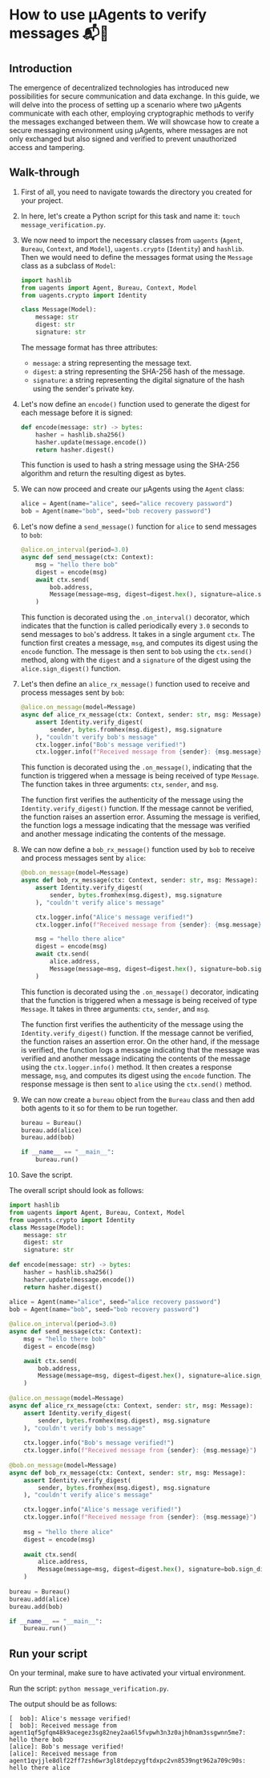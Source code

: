 # How to use μAgents to verify messages 📬🔐
## Introduction

The emergence of decentralized technologies has introduced new possibilities for secure communication and data exchange. In this guide, we will delve into the process of setting up a scenario where two μAgents communicate with each other, employing cryptographic methods to verify the messages exchanged between them. We will showcase how to create a secure messaging environment using μAgents, where messages are not only exchanged but also signed and verified to prevent unauthorized access and tampering.

## Walk-through

1. First of all, you need to navigate towards the directory you created for your project. 

2. In here, let's create a Python script for this task and name it: `touch message_verification.py`.

3. We now need to import the necessary classes from `uagents` (`Agent`, `Bureau`, `Context`, and `Model`), `uagents.crypto` (`Identity`) and `hashlib`. Then we would need to define the messages format using the `Message` class as a subclass of `Model`:

    ```py copy
    import hashlib
    from uagents import Agent, Bureau, Context, Model
    from uagents.crypto import Identity

    class Message(Model):
        message: str
        digest: str
        signature: str
    ```

   The message format has three attributes: 

    - `message`: a string representing the message text.
    - `digest`: a string representing the SHA-256 hash of the message.
    - `signature`: a string representing the digital signature of the hash using the sender's private key.

4. Let's now define an `encode()` function used to generate the digest for each message before it is signed:

    ```py copy
    def encode(message: str) -> bytes:
        hasher = hashlib.sha256()
        hasher.update(message.encode())
        return hasher.digest()
    ```

     This function is used to hash a string message using the SHA-256 algorithm and return the resulting digest as bytes. 

5. We can now proceed and create our μAgents using the `Agent` class:

    ```py copy
    alice = Agent(name="alice", seed="alice recovery password")
    bob = Agent(name="bob", seed="bob recovery password")
    ```

6. Let's now define a `send_message()` function for `alice` to send messages to `bob`:
 
    ```py copy
    @alice.on_interval(period=3.0)
    async def send_message(ctx: Context):
        msg = "hello there bob"
        digest = encode(msg)
        await ctx.send(
            bob.address,
            Message(message=msg, digest=digest.hex(), signature=alice.sign_digest(digest)),
        )
    ```

    This function is decorated using the `.on_interval()` decorator, which indicates that the function is called periodically every `3.0` seconds to send messages to `bob`'s address. It takes in a single argument `ctx`. The function first creates a message, `msg`, and computes its digest using the `encode` function. The message is then sent to `bob` using the `ctx.send()` method, along with the `digest` and a `signature` of the digest using the `alice.sign_digest()` function.

7. Let's then define an `alice_rx_message()` function used to receive and process messages sent by `bob`:

    ```py copy
    @alice.on_message(model=Message)
    async def alice_rx_message(ctx: Context, sender: str, msg: Message):
        assert Identity.verify_digest(
            sender, bytes.fromhex(msg.digest), msg.signature
        ), "couldn't verify bob's message"
        ctx.logger.info("Bob's message verified!")
        ctx.logger.info(f"Received message from {sender}: {msg.message}")
    ```

    This function is decorated using the `.on_message()`, indicating that the function is triggered when a message is being received of type `Message`. The function takes in three arguments: `ctx`, `sender`, and `msg`.

    The function first verifies the authenticity of the message using the `Identity.verify_digest()` function. If the message cannot be verified, the function raises an assertion error. Assuming the message is verified, the function logs a message indicating that the message was verified and another message indicating the contents of the message.

8. We can now define a `bob_rx_message()` function used by `bob` to receive and process messages sent by `alice`:

    ```py copy
    @bob.on_message(model=Message)
    async def bob_rx_message(ctx: Context, sender: str, msg: Message):
        assert Identity.verify_digest(
            sender, bytes.fromhex(msg.digest), msg.signature
        ), "couldn't verify alice's message"

        ctx.logger.info("Alice's message verified!")
        ctx.logger.info(f"Received message from {sender}: {msg.message}")
   
        msg = "hello there alice"
        digest = encode(msg)
        await ctx.send(
            alice.address,
            Message(message=msg, digest=digest.hex(), signature=bob.sign_digest(digest)),
        )
    ```

    This function is decorated using the `.on_message()` decorator, indicating that the function is triggered when a message is being received of type `Message`. It takes in three arguments: `ctx`, `sender`, and `msg`.

    The function first verifies the authenticity of the message using the `Identity.verify_digest()` function. If the message cannot be verified, the function raises an assertion error. On the other hand, if the message is verified, the function logs a message indicating that the message was verified and another message indicating the contents of the message using the `ctx.logger.info()` method. It then creates a response message, `msg`, and computes its digest using the `encode` function. The response message is then sent to `alice` using the `ctx.send()` method.

9. We can now create a `bureau` object from the `Bureau` class and then add both agents to it so for them to be run together.

    ```py copy
    bureau = Bureau()
    bureau.add(alice)
    bureau.add(bob)

    if __name__ == "__main__":
        bureau.run()
    ```

10. Save the script.

The overall script should look as follows: 

```py copy filename="message_verification.py"
import hashlib
from uagents import Agent, Bureau, Context, Model
from uagents.crypto import Identity
class Message(Model):
    message: str
    digest: str
    signature: str
    
def encode(message: str) -> bytes:
    hasher = hashlib.sha256()
    hasher.update(message.encode())
    return hasher.digest()
    
alice = Agent(name="alice", seed="alice recovery password")
bob = Agent(name="bob", seed="bob recovery password")

@alice.on_interval(period=3.0)
async def send_message(ctx: Context):
    msg = "hello there bob"
    digest = encode(msg)

    await ctx.send(
        bob.address,
        Message(message=msg, digest=digest.hex(), signature=alice.sign_digest(digest)),
    )
    
@alice.on_message(model=Message)
async def alice_rx_message(ctx: Context, sender: str, msg: Message):
    assert Identity.verify_digest(
        sender, bytes.fromhex(msg.digest), msg.signature
    ), "couldn't verify bob's message"
    
    ctx.logger.info("Bob's message verified!")
    ctx.logger.info(f"Received message from {sender}: {msg.message}")
    
@bob.on_message(model=Message)
async def bob_rx_message(ctx: Context, sender: str, msg: Message):
    assert Identity.verify_digest(
        sender, bytes.fromhex(msg.digest), msg.signature
    ), "couldn't verify alice's message"

    ctx.logger.info("Alice's message verified!")
    ctx.logger.info(f"Received message from {sender}: {msg.message}")
    
    msg = "hello there alice"
    digest = encode(msg)
    
    await ctx.send(
        alice.address,
        Message(message=msg, digest=digest.hex(), signature=bob.sign_digest(digest)),
    )
    
bureau = Bureau()
bureau.add(alice)
bureau.add(bob)

if __name__ == "__main__":
    bureau.run()
```

## Run your script

On your terminal, make sure to have activated your virtual environment.

Run the script: `python message_verification.py`.

The output should be as follows:

```
[  bob]: Alice's message verified!
[  bob]: Received message from agent1qf5gfqm48k9acegez3sg82ney2aa6l5fvpwh3n3z0ajh0nam3ssgwnn5me7: hello there bob
[alice]: Bob's message verified!
[alice]: Received message from agent1qvjjle8dlf22ff7zsh6wr3gl8tdepzygftdxpc2vn8539ngt962a709c90s: hello there alice
```
